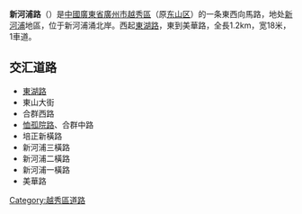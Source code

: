 {{Infobox China Road
|中文道路名称=新　河　浦　路
|道路名称拼音=XINHEPU LU
|道路方向=東西
|图片=SanHoPouLou.jpg
|道路属性=普通道路
|道路总长度=1.2
|车速限制=30
|行车线数量=1
|所在地区=[[廣州市|廣州市]][[越秀區|越秀區]]
|起点=[[東湖路_(廣州)|東湖路]]
|终点=美華路
|路段主要建筑=
}}
'''新河浦路'''（{{jpingauto|san1 ho4 pou2 lou6}}）是[[中國|中國]][[廣東省|廣東省]][[廣州市|廣州市]][[越秀區|越秀區]]（原[[东山区_(广州市)|东山区]]）的一条東西向馬路，地处[[新河浦|新河浦]]地區，位于新河浦涌北岸。西起[[東湖路_(廣州)|東湖路]]，東到美華路，全長1.2km，宽18米，1車道。

== 交汇道路 ==
*[[東湖路_(廣州)|東湖路]]
*東山大街
*合群西路
*[[恤孤院路|恤孤院路]]、合群中路
*培正新橫路
*新河浦三橫路
*新河浦二橫路
*新河浦一橫路
*美華路


[[Category:越秀區道路|Category:越秀區道路]]
{{GZ-stub}}
{{Road-stub}}